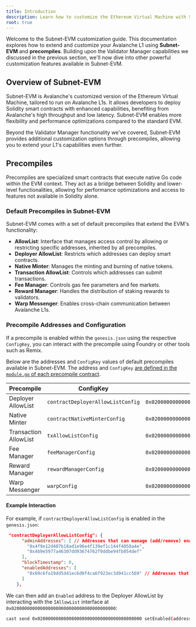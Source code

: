 ```yaml
---
title: Introduction
description: Learn how to customize the Ethereum Virtual Machine with Subnet-EVM and Precompiles.
root: true
---
```


Welcome to the Subnet-EVM customization guide. This documentation explores how to extend and customize your Avalanche L1 using **Subnet-EVM** and **precompiles**. Building upon the Validator Manager capabilities we discussed in the previous section, we'll now dive into other powerful customization features available in Subnet-EVM.

## Overview of Subnet-EVM

Subnet-EVM is Avalanche's customized version of the Ethereum Virtual Machine, tailored to run on Avalanche L1s. It allows developers to deploy Solidity smart contracts with enhanced capabilities, benefiting from Avalanche's high throughput and low latency. Subnet-EVM enables more flexibility and performance optimizations compared to the standard EVM.

Beyond the Validator Manager functionality we've covered, Subnet-EVM provides additional customization options through precompiles, allowing you to extend your L1's capabilities even further.

## Precompiles

Precompiles are specialized smart contracts that execute native Go code within the EVM context. They act as a bridge between Solidity and lower-level functionalities, allowing for performance optimizations and access to features not available in Solidity alone.

### Default Precompiles in Subnet-EVM

Subnet-EVM comes with a set of default precompiles that extend the EVM's functionality:

- **AllowList**: Interface that manages access control by allowing or restricting specific addresses, inherited by all precompiles.
- **Deployer AllowList**: Restricts which addresses can deploy smart contracts.
- **Native Minter**: Manages the minting and burning of native tokens.
- **Transaction AllowList**: Controls which addresses can submit transactions.
- **Fee Manager**: Controls gas fee parameters and fee markets.
- **Reward Manager**: Handles the distribution of staking rewards to validators.
- **Warp Messenger**: Enables cross-chain communication between Avalanche L1s.

### Precompile Addresses and Configuration

If a precompile is enabled within the `genesis.json` using the respective `ConfigKey`, you can interact with the precompile using Foundry or other tools such as Remix.

Below are the addresses and `ConfigKey` values of default precompiles available in Subnet-EVM. The address and `ConfigKey` [are defined in the `module.go` of each precompile contract](https://github.com/ava-labs/subnet-evm/tree/master/precompile/contracts).

| Precompile             | ConfigKey                         | Address                                      |
| ---------------------- | --------------------------------- | -------------------------------------------- |
| Deployer AllowList     | `contractDeployerAllowListConfig` | `0x0200000000000000000000000000000000000000` |
| Native Minter          | `contractNativeMinterConfig`      | `0x0200000000000000000000000000000000000001` |
| Transaction AllowList  | `txAllowListConfig`               | `0x0200000000000000000000000000000000000002` |
| Fee Manager            | `feeManagerConfig`                | `0x0200000000000000000000000000000000000003` |
| Reward Manager         | `rewardManagerConfig`             | `0x0200000000000000000000000000000000000004` |
| Warp Messenger         | `warpConfig`                      | `0x0200000000000000000000000000000000000005` |

#### Example Interaction

For example, if `contractDeployerAllowListConfig` is enabled in the `genesis.json`:

```json title="genesis.json"
 "contractDeployerAllowListConfig": {
      "adminAddresses": [ // Addresses that can manage (add/remove) enabled addresses. They are also enabled themselves for contract deployment.
        "0x4f9e12d407b18ad1e96e4f139ef1c144f4058a4e",
        "0x4b9e5977a46307dd93674762f9ddbe94fb054def"
      ],
      "blockTimestamp": 0,
      "enabledAddresses": [
        "0x09c6fa19dd5d41ec6d0f4ca6f923ec3d941cc569" // Addresses that can only deploy contracts
      ]
    },
```

We can then add an `Enabled` address to the Deployer AllowList by interacting with the `IAllowList` interface at `0x0200000000000000000000000000000000000000`:

```bash
cast send 0x0200000000000000000000000000000000000000 setEnabled(address addr) <ADDRESS_TO_ENABLE> --rpc-url $MY_L1_RPC --private-key $ADMIN_PRIVATE_KEY
```
